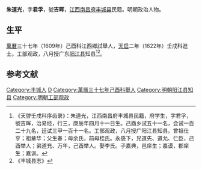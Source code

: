 '''朱道光'''，字'''君孚'''，號'''吉晖'''，[[江西|江西]][[南昌府|南昌府]][[丰城县|丰城县]]民籍。明朝政治人物。

==生平==
[[萬曆|萬曆]]三十七年（1609年）己酉科江西鄉試舉人，[[天启|天启]]二年（1622年）壬戌科進士。工部观政，八月授广东[[阳江县|阳江县]]知县<ref>《天啓壬戌科序齿录》：朱道光，江西南昌府丰城县民籍，府学生，字君孚，號吉晖，治易经，行三，庚辰年四月十一日生。己酉乡试五十一名，会试一百二十九名，廷试三甲一百十一名。工部观政，八月授广阳江县知县。曾祖仕亨；祖章华；父生春；母余氏，前母桂氏。永感下，兄道先、道允、仁臣，己酉举人；弟道充、万年，己酉举人。娶李氏。子嘉典，邑庠生；嘉谟，郡庠生；嘉训。</ref><ref>《丰城县志》</ref>。

==参考文献==
{{reflist}}

{{天啓二年壬戌科殿試金榜}}

{{Authority control}}

{{DEFAULTSORT:}}
[[Category:丰城人|Category:丰城人]]
[[Category:朱姓|D]]
[[Category:萬曆三十七年己酉科舉人|Category:萬曆三十七年己酉科舉人]]
[[Category:明朝阳江县知县|Category:明朝阳江县知县]]
[[Category:明朝工部观政|Category:明朝工部观政]]


{{明朝官员小作品}}